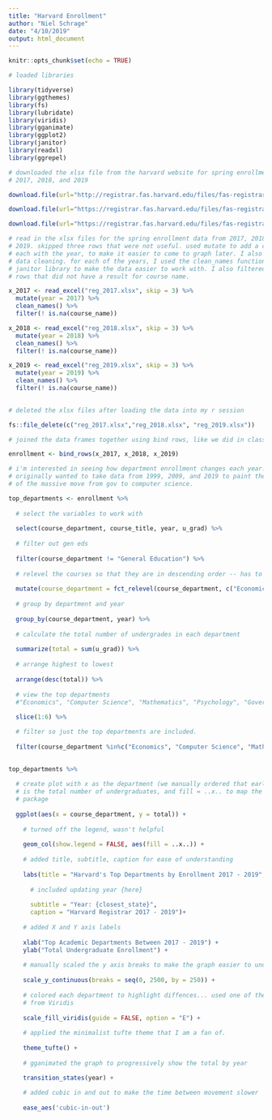 ```yaml
---
title: "Harvard Enrollment"
author: "Niel Schrage"
date: "4/10/2019"
output: html_document
---
```


```r
knitr::opts_chunk$set(echo = TRUE)

# loaded libraries

library(tidyverse)
library(ggthemes)
library(fs)
library(lubridate)
library(viridis)
library(gganimate)
library(ggplot2)
library(janitor)
library(readxl)
library(ggrepel)


```

```r

# downloaded the xlsx file from the harvard website for spring enrollments in
# 2017, 2018, and 2019

download.file(url="http://registrar.fas.harvard.edu/files/fas-registrar/files/class_enrollment_summary_by_term_2017_03_07_final_0.xlsx", destfile = "reg_2017.xlsx", mode = "wb" )

download.file(url="https://registrar.fas.harvard.edu/files/fas-registrar/files/class_enrollment_summary_by_term_03.06.18.xlsx", destfile = "reg_2018.xlsx", mode = "wb" )

download.file(url="https://registrar.fas.harvard.edu/files/fas-registrar/files/class_enrollment_summary_by_term_3.22.19.xlsx", destfile = "reg_2019.xlsx", mode = "wb" )

# read in the xlsx files for the spring enrollment data from 2017, 2018, and
# 2019. skipped three rows that were not useful. used mutate to add a column to
# each with the year, to make it easier to come to graph later. I also started
# data cleaning. for each of the years, I used the clean_names function from the
# janitor library to make the data easier to work with. I also filtered out any
# rows that did not have a result for course name.

x_2017 <- read_excel("reg_2017.xlsx", skip = 3) %>% 
  mutate(year = 2017) %>% 
  clean_names() %>% 
  filter(! is.na(course_name)) 

x_2018 <- read_excel("reg_2018.xlsx", skip = 3) %>% 
  mutate(year = 2018) %>% 
  clean_names() %>% 
  filter(! is.na(course_name)) 

x_2019 <- read_excel("reg_2019.xlsx", skip = 3) %>% 
  mutate(year = 2019) %>% 
  clean_names() %>% 
  filter(! is.na(course_name)) 
 

# deleted the xlsx files after loading the data into my r session

fs::file_delete(c("reg_2017.xlsx","reg_2018.xlsx", "reg_2019.xlsx")) 

# joined the data frames together using bind rows, like we did in class for the NYT data

enrollment <- bind_rows(x_2017, x_2018, x_2019)

```

```r

# i'm interested in seeing how department enrollment changes each year. I
# originally wanted to take data from 1999, 2009, and 2019 to paint the picture
# of the massive move from gov to computer science.

top_departments <- enrollment %>% 
  
  # select the variables to work with
  
  select(course_department, course_title, year, u_grad) %>% 
  
  # filter out gen eds
  
  filter(course_department != "General Education") %>% 
  
  # relevel the courses so that they are in descending order -- has to be before group by 
  
  mutate(course_department = fct_relevel(course_department, c("Economics", "Computer Science", "Mathematics", "Psychology", "Government"))) %>% 
  
  # group by department and year
  
  group_by(course_department, year) %>%
  
  # calculate the total number of undergrades in each department
  
  summarize(total = sum(u_grad)) %>% 
  
  # arrange highest to lowest
  
  arrange(desc(total)) %>% 
  
  # view the top departments 
  #"Economics", "Computer Science", "Mathematics", "Psychology", "Government"
  
  slice(1:6) %>% 

  # filter so just the top departments are included. 
  
  filter(course_department %in%c("Economics", "Computer Science", "Mathematics", "Psychology", "Government")) 
  
```

```r
top_departments %>% 
  
  # create plot with x as the department (we manually ordered that earlier), y
  # is the total number of undergraduates, and fill = ..x.. to map the color
  # package
  
  ggplot(aes(x = course_department, y = total)) +
  
    # turned off the legend, wasn't helpful
  
    geom_col(show.legend = FALSE, aes(fill = ..x..)) +
  
    # added title, subtitle, caption for ease of understanding
  
    labs(title = "Harvard's Top Departments by Enrollment 2017 - 2019",
       
      # included updating year {here}
      
      subtitle = "Year: {closest_state}",
      caption = "Harvard Registrar 2017 - 2019")+
   
    # added X and Y axis labels  
    
    xlab("Top Academic Departments Between 2017 - 2019") + 
    ylab("Total Undergraduate Enrollment") +
   
    # manually scaled the y axis breaks to make the graph easier to understand
    
    scale_y_continuous(breaks = seq(0, 2500, by = 250)) +
  
    # colored each department to highlight diffences... used one of the options
    # from Viridis
    
    scale_fill_viridis(guide = FALSE, option = "E") +
    
    # applied the minimalist tufte theme that I am a fan of. 
  
    theme_tufte() +
    
    # gganimated the graph to progressively show the total by year

    transition_states(year) +
    
    # added cubic in and out to make the time between movement slower
      
    ease_aes('cubic-in-out')

```

